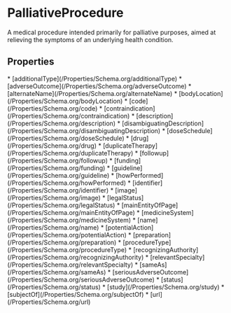   
# PalliativeProcedure

A medical procedure intended primarily for palliative purposes, aimed at relieving the symptoms of an underlying health condition.

## Properties

<Grid>
* [additionalType](/Properties/Schema.org/additionalType)
* [adverseOutcome](/Properties/Schema.org/adverseOutcome)
* [alternateName](/Properties/Schema.org/alternateName)
* [bodyLocation](/Properties/Schema.org/bodyLocation)
* [code](/Properties/Schema.org/code)
* [contraindication](/Properties/Schema.org/contraindication)
* [description](/Properties/Schema.org/description)
* [disambiguatingDescription](/Properties/Schema.org/disambiguatingDescription)
* [doseSchedule](/Properties/Schema.org/doseSchedule)
* [drug](/Properties/Schema.org/drug)
* [duplicateTherapy](/Properties/Schema.org/duplicateTherapy)
* [followup](/Properties/Schema.org/followup)
* [funding](/Properties/Schema.org/funding)
* [guideline](/Properties/Schema.org/guideline)
* [howPerformed](/Properties/Schema.org/howPerformed)
* [identifier](/Properties/Schema.org/identifier)
* [image](/Properties/Schema.org/image)
* [legalStatus](/Properties/Schema.org/legalStatus)
* [mainEntityOfPage](/Properties/Schema.org/mainEntityOfPage)
* [medicineSystem](/Properties/Schema.org/medicineSystem)
* [name](/Properties/Schema.org/name)
* [potentialAction](/Properties/Schema.org/potentialAction)
* [preparation](/Properties/Schema.org/preparation)
* [procedureType](/Properties/Schema.org/procedureType)
* [recognizingAuthority](/Properties/Schema.org/recognizingAuthority)
* [relevantSpecialty](/Properties/Schema.org/relevantSpecialty)
* [sameAs](/Properties/Schema.org/sameAs)
* [seriousAdverseOutcome](/Properties/Schema.org/seriousAdverseOutcome)
* [status](/Properties/Schema.org/status)
* [study](/Properties/Schema.org/study)
* [subjectOf](/Properties/Schema.org/subjectOf)
* [url](/Properties/Schema.org/url)
</Grid>

